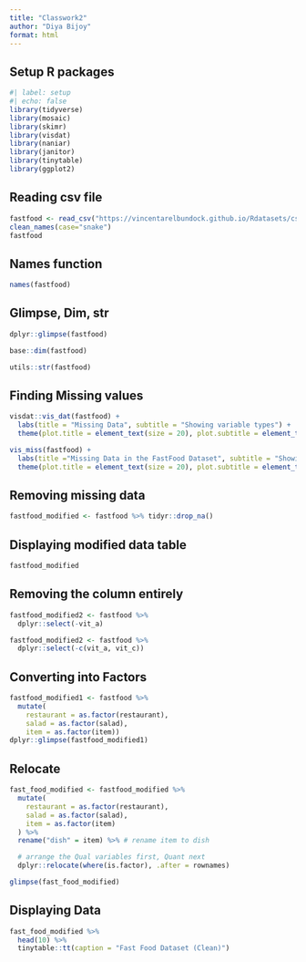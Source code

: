 ```yaml
---
title: "Classwork2"
author: "Diya Bijoy"
format: html
---
```


## Setup R packages

```r
#| label: setup
#| echo: false
library(tidyverse)
library(mosaic)
library(skimr) 
library(visdat) 
library(naniar) 
library(janitor)
library(tinytable)
library(ggplot2)
```

## Reading csv file

```r
fastfood <- read_csv("https://vincentarelbundock.github.io/Rdatasets/csv/openintro/fastfood.csv") %>% 
clean_names(case="snake")
fastfood
```

## Names function

```r
names(fastfood)
```

## Glimpse, Dim, str

```r
dplyr::glimpse(fastfood)
```

```r
base::dim(fastfood)
```

```r
utils::str(fastfood)
```

## Finding Missing values

```r
visdat::vis_dat(fastfood) +
  labs(title = "Missing Data", subtitle = "Showing variable types") + 
  theme(plot.title = element_text(size = 20), plot.subtitle = element_text(size = 14))
```

```r
vis_miss(fastfood) +
  labs(title ="Missing Data in the FastFood Dataset", subtitle = "Showing missing & present data") +
  theme(plot.title = element_text(size = 20), plot.subtitle = element_text(size = 14))
```

## Removing missing data

```r
fastfood_modified <- fastfood %>% tidyr::drop_na()
```

## Displaying modified data table

```r
fastfood_modified
```

## Removing the column entirely

```r
fastfood_modified2 <- fastfood %>%
  dplyr::select(-vit_a)

fastfood_modified2 <- fastfood %>%
  dplyr::select(-c(vit_a, vit_c))
```

## Converting into Factors

```r
fastfood_modified1 <- fastfood %>%
  mutate(
    restaurant = as.factor(restaurant),
    salad = as.factor(salad),
    item = as.factor(item))
dplyr::glimpse(fastfood_modified1)
```

## Relocate

```r
fast_food_modified <- fastfood_modified %>%
  mutate(
    restaurant = as.factor(restaurant),
    salad = as.factor(salad),
    item = as.factor(item)
  ) %>%
  rename("dish" = item) %>% # rename item to dish

  # arrange the Qual variables first, Quant next
  dplyr::relocate(where(is.factor), .after = rownames)

glimpse(fast_food_modified)
```

## Displaying Data

```r
fast_food_modified %>%
  head(10) %>%
  tinytable::tt(caption = "Fast Food Dataset (Clean)")
```

